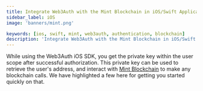 ```yaml
---
title: Integrate Web3Auth with the Mint Blockchain in iOS/Swift Applications
sidebar_label: iOS
image: 'banners/mint.png'

keywords: [ios, swift, mint, web3auth, authentication, blockchain]
description: 'Integrate Web3Auth with the Mint Blockchain in iOS/Swift Applications | Documentation - Web3Auth'
---
```



<SEO
  title="Integrate Web3Auth with the Mint Blockchain in iOS/Swift Applications"
  description="Integrate Web3Auth with the Mint Blockchain in iOS/Swift Applications | Documentation - Web3Auth"
  image="https://web3auth.io/docs/banners/mint.png"
  slug="/embedded-wallets/connect-blockchain/evm/mint/ios"
/>

While using the Web3Auth iOS SDK, you get the private key within the user scope after successful authorization. This private key can be used to retrieve the user's address, and interact with [Mint Blockchain](https://mintscan.org/) to make any blockchain calls. We have highlighted a few here for getting you started quickly on that.

<EVMInteraction />
